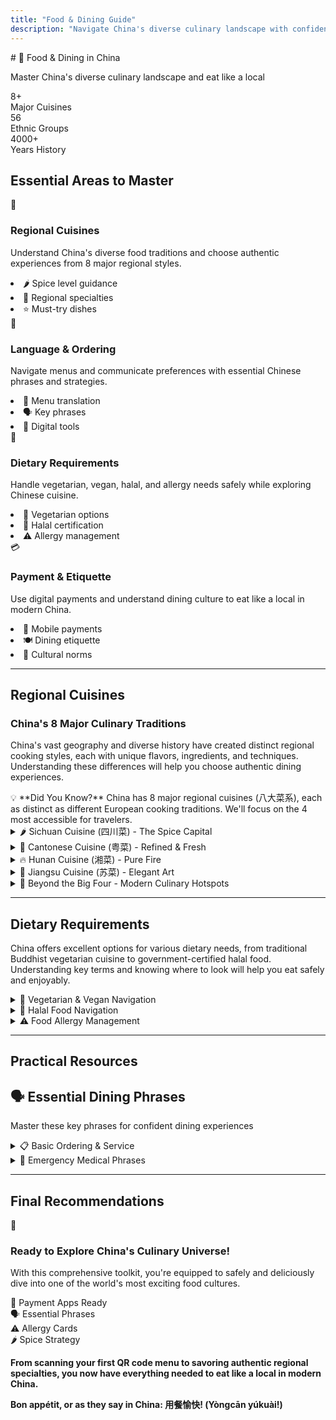 ```yaml
---
title: "Food & Dining Guide"
description: "Navigate China's diverse culinary landscape with confidence - from regional cuisines to dietary restrictions and payment methods."
---
```


<div className="hero-sunset">
  <div className="hero-content">
    # 🍜 Food & Dining in China
    <p className="hero-subtitle">Master China's diverse culinary landscape and eat like a local</p>
    <div className="hero-stats">
      <div className="stat-item">
        <div className="stat-number">8+</div>
        <div className="stat-label">Major Cuisines</div>
      </div>
      <div className="stat-item">
        <div className="stat-number">56</div>
        <div className="stat-label">Ethnic Groups</div>
      </div>
      <div className="stat-item">
        <div className="stat-number">4000+</div>
        <div className="stat-label">Years History</div>
      </div>
    </div>
  </div>
</div>

## Essential Areas to Master

<div className="accommodation-grid">
  <div className="accommodation-card">
    <div className="card-header" style={{background: 'linear-gradient(135deg, #ff9a9e 0%, #fecfef 100%)'}}>
      <div className="card-icon">🏮</div>
      <h3>Regional Cuisines</h3>
    </div>
    <div className="card-content">
      <p>Understand China's diverse food traditions and choose authentic experiences from 8 major regional styles.</p>
      <div className="feature-list">
        <li><span className="feature-icon">🌶️</span> Spice level guidance</li>
        <li><span className="feature-icon">📍</span> Regional specialties</li>
        <li><span className="feature-icon">⭐</span> Must-try dishes</li>
      </div>
    </div>
  </div>

  <div className="accommodation-card">
    <div className="card-header" style={{background: 'linear-gradient(135deg, #a8edea 0%, #fed6e3 100%)'}}>
      <div className="card-icon">💬</div>
      <h3>Language & Ordering</h3>
    </div>
    <div className="card-content">
      <p>Navigate menus and communicate preferences with essential Chinese phrases and strategies.</p>
      <div className="feature-list">
        <li><span className="feature-icon">📝</span> Menu translation</li>
        <li><span className="feature-icon">🗣️</span> Key phrases</li>
        <li><span className="feature-icon">📱</span> Digital tools</li>
      </div>
    </div>
  </div>

  <div className="accommodation-card">
    <div className="card-header" style={{background: 'linear-gradient(135deg, #ffecd2 0%, #fcb69f 100%)'}}>
      <div className="card-icon">🥗</div>
      <h3>Dietary Requirements</h3>
    </div>
    <div className="card-content">
      <p>Handle vegetarian, vegan, halal, and allergy needs safely while exploring Chinese cuisine.</p>
      <div className="feature-list">
        <li><span className="feature-icon">🌱</span> Vegetarian options</li>
        <li><span className="feature-icon">🕌</span> Halal certification</li>
        <li><span className="feature-icon">⚠️</span> Allergy management</li>
      </div>
    </div>
  </div>

  <div className="accommodation-card">
    <div className="card-header" style={{background: 'linear-gradient(135deg, #d299c2 0%, #fef9d7 100%)'}}>
      <div className="card-icon">💳</div>
      <h3>Payment & Etiquette</h3>
    </div>
    <div className="card-content">
      <p>Use digital payments and understand dining culture to eat like a local in modern China.</p>
      <div className="feature-list">
        <li><span className="feature-icon">📱</span> Mobile payments</li>
        <li><span className="feature-icon">🍽️</span> Dining etiquette</li>
        <li><span className="feature-icon">🤝</span> Cultural norms</li>
      </div>
    </div>
  </div>
</div>

---

## Regional Cuisines

<div className="region-card">

### China's 8 Major Culinary Traditions

China's vast geography and diverse history have created distinct regional cooking styles, each with unique flavors, ingredients, and techniques. Understanding these differences will help you choose authentic dining experiences.

<div className="pro-tip">
💡 **Did You Know?** China has 8 major regional cuisines (八大菜系), each as distinct as different European cooking traditions. We'll focus on the 4 most accessible for travelers.
</div>

</div>

<details>
<summary className="custom-summary rose">
<span>🌶️ Sichuan Cuisine (四川菜) - The Spice Capital</span>
</summary>

<div className="screenshot-gallery">
  <div className="screenshot-item">
    <img src="/img/accommodation/accom-01.png" alt="Sichuan Mapo Tofu" />
    <div className="screenshot-caption">
      <h5>Mapo Tofu (麻婆豆腐)</h5>
      <p>Signature málà flavor - spicy and numbing</p>
    </div>
  </div>
  <div className="screenshot-item">
    <img src="/img/accommodation/accom-02.png" alt="Sichuan Hot Pot" />
    <div className="screenshot-caption">
      <h5>Hot Pot (火锅)</h5>
      <p>Interactive communal dining experience</p>
    </div>
  </div>
</div>

**Spice Level:** 🌶️🌶️🌶️ **Very Hot** | **Difficulty:** Beginner-friendly

**Signature Flavor:** <span className="chinese-phrase">Málà (麻辣)</span> - the unique combination of fiery chilies and numbing Sichuan peppercorns that creates a tingling sensation on your tongue.

<div className="payment-table-container">
| Dish | Chinese | Description | Spice Level |
|------|---------|-------------|-------------|
| **Mapo Tofu** | <span className="chinese-phrase">麻婆豆腐</span> | Silky tofu in spicy fermented bean sauce | 🌶️🌶️🌶️ |
| **Kung Pao Chicken** | <span className="chinese-phrase">宫保鸡丁</span> | Sweet, sour, and spicy stir-fry with peanuts | 🌶️🌶️ |
| **Hot Pot** | <span className="chinese-phrase">火锅</span> | Interactive communal dining experience | Variable |
| **Dan Dan Noodles** | <span className="chinese-phrase">担担面</span> | Street-style noodles with sesame and chili | 🌶️🌶️ |
</div>

<div className="online-option">
<span className="online-icon">💡</span>
<strong>Regional Tip:</strong> Chengdu style uses more vegetable oil (milder), while Chongqing style uses beef tallow (more intense).
</div>

</details>

<details>
<summary className="custom-summary green">
<span>🦆 Cantonese Cuisine (粤菜) - Refined & Fresh</span>
</summary>

**Spice Level:** 🌿 **Mild** | **Difficulty:** Very beginner-friendly

**Philosophy:** Emphasizes the natural flavors of fresh, high-quality ingredients with minimal seasoning and gentle cooking methods.

<div className="payment-table-container">
| Dish | Chinese | Description | Best Time |
|------|---------|-------------|----------|
| **Dim Sum** | <span className="chinese-phrase">点心</span> | Small plates including har gow and char siu bao | Morning/Lunch |
| **Steamed Fish** | <span className="chinese-phrase">清蒸鱼</span> | Fresh fish with ginger and soy sauce | Dinner |
| **Roast Duck** | <span className="chinese-phrase">烧鸭</span> | Crispy skin with tender meat | Anytime |
| **Claypot Rice** | <span className="chinese-phrase">煲仔饭</span> | Rice cooked in clay pot with toppings | Dinner |
</div>

<div className="online-option">
<span className="online-icon">🔍</span>
<strong>Finding Authentic Places:</strong> Look for busy, noisy restaurants with rapid turnover - that's where locals eat their dim sum.
</div>

</details>

<details>
<summary className="custom-summary orange">
<span>🔥 Hunan Cuisine (湘菜) - Pure Fire</span>
</summary>

**Spice Level:** 🌶️🌶️🌶️🌶️ **Extremely Hot** | **Difficulty:** Advanced

**Signature Style:** Pure, intense heat without the numbing sensation of Sichuan cuisine. Known for bold, rustic flavors.

<div className="payment-table-container">
| Dish | Chinese | Description | Heat Level |
|------|---------|-------------|------------|
| **Fish Head with Chili** | <span className="chinese-phrase">剁椒鱼头</span> | Dramatic presentation, Instagram-worthy | 🌶️🌶️🌶️🌶️ |
| **Chairman Mao's Red Braised Pork** | <span className="chinese-phrase">毛氏红烧肉</span> | Historical dish, sweet and savory | 🌶️ |
| **Spicy Stir-fried Pork** | <span className="chinese-phrase">辣椒炒肉</span> | Simple but perfectly executed | 🌶️🌶️🌶️ |
</div>

:::warning Heat Warning
Hunan cuisine is often spicier than Sichuan - start with milder dishes if you're not used to extreme heat.
:::

</details>

<details>
<summary className="custom-summary blue">
<span>🎨 Jiangsu Cuisine (苏菜) - Elegant Art</span>
</summary>

**Spice Level:** 🍯 **Sweet & Mild** | **Difficulty:** Beginner-friendly

**Signature Style:** Refined, elegant cuisine known for exceptional knife skills, beautiful presentation, and subtle sweetness. Often served at formal banquets.

<div className="payment-table-container">
| Dish | Chinese | Description | Occasion |
|------|---------|-------------|----------|
| **Lion's Head** | <span className="chinese-phrase">狮子头</span> | Large, tender meatballs in clear broth | Family dinner |
| **Nanjing Salted Duck** | <span className="chinese-phrase">盐水鸭</span> | Local Nanjing specialty, delicate flavor | Casual dining |
| **Sweet & Sour Fish** | <span className="chinese-phrase">糖醋鱼</span> | Perfect balance of flavors | Formal dinner |
</div>

<div className="online-option">
<span className="online-icon">💰</span>
<strong>What to Expect:</strong> Exceptional presentation, refined flavors, and higher prices due to the skill required.
</div>

</details>

<details>
<summary className="custom-summary lime">
<span>🍃 Beyond the Big Four - Modern Culinary Hotspots</span>
</summary>

<div className="accommodation-grid">
  <div className="accommodation-card">
    <div className="card-header" style={{background: 'linear-gradient(135deg, #ffeaa7 0%, #fab1a0 100%)'}}>
      <div className="card-icon">🏙️</div>
      <h3>Shanghai Cuisine</h3>
    </div>
    <div className="card-content">
      <p>Rich, umami-packed flavors with soy sauce, sugar, and rice wine</p>
      <div className="feature-list">
        <li><span className="chinese-phrase">小笼包</span> <span className="translation">Soup Dumplings</span></li>
        <li><span className="chinese-phrase">红烧肉</span> <span className="translation">Red Braised Pork</span></li>
      </div>
    </div>
  </div>

  <div className="accommodation-card">
    <div className="card-header" style={{background: 'linear-gradient(135deg, #a29bfe 0%, #74b9ff 100%)'}}>
      <div className="card-icon">🐪</div>
      <h3>Xinjiang Cuisine</h3>
    </div>
    <div className="card-content">
      <p>Central Asian influences with robust, fragrant spices</p>
      <div className="feature-list">
        <li><span className="chinese-phrase">大盘鸡</span> <span className="translation">Big Plate Chicken</span></li>
        <li><span className="chinese-phrase">羊肉串</span> <span className="translation">Lamb Kebabs</span></li>
      </div>
    </div>
  </div>

  <div className="accommodation-card">
    <div className="card-header" style={{background: 'linear-gradient(135deg, #00b894 0%, #55a3ff 100%)'}}>
      <div className="card-icon">🌸</div>
      <h3>Yunnan Cuisine</h3>
    </div>
    <div className="card-content">
      <p>Unique blend of Chinese and Southeast Asian flavors</p>
      <div className="feature-list">
        <li><span className="chinese-phrase">过桥米线</span> <span className="translation">Crossing Bridge Noodles</span></li>
        <li>Wild mushrooms and fresh herbs</li>
      </div>
    </div>
  </div>
</div>

</details>

---

## Dietary Requirements

<div className="region-card">

China offers excellent options for various dietary needs, from traditional Buddhist vegetarian cuisine to government-certified halal food. Understanding key terms and knowing where to look will help you eat safely and enjoyably.

</div>

<details>
<summary className="custom-summary green">
<span>🌱 Vegetarian & Vegan Navigation</span>
</summary>

China has a rich Buddhist vegetarian tradition with over 3,000 dedicated vegetarian restaurants nationwide. However, navigating vegetarian options requires knowledge of potential pitfalls.

### Key Vocabulary

<div className="payment-table-container">
| Chinese | Pinyin | English | When to Use |
|---------|--------|---------|-------------|
| <span className="chinese-phrase">素食</span> | <span className="pinyin">sùshí</span> | <span className="translation">Vegetarian</span> | General dietary preference |
| <span className="chinese-phrase">纯素</span> | <span className="pinyin">chún sù</span> | <span className="translation">Vegan</span> | Strict plant-based diet |
| <span className="chinese-phrase">素菜</span> | <span className="pinyin">sùcài</span> | <span className="translation">Vegetarian dishes</span> | Ordering from menu |
| <span className="chinese-phrase">全素</span> | <span className="pinyin">quán sù</span> | <span className="translation">Completely vegetarian</span> | Emphasizing no animal products |
</div>

:::warning Common Pitfalls
**Be Aware Of:**
- Vegetable dishes often cooked in lard (<span className="chinese-phrase">猪油</span>)
- Broths frequently contain meat or fish stock
- "No meat visible" doesn't guarantee vegetarian preparation
- Buddhist vegetarian excludes garlic, onions, and other "pungent" vegetables
:::

### 🍽️ Top 5 Safe Vegetarian Dishes

<div className="platform-comparison">
  <div className="platform-card recommended">
    <div className="platform-header">
      <div className="platform-info">
        <h4><span className="chinese-phrase">地三鲜</span></h4>
        <div className="platform-badge best">⭐⭐⭐⭐⭐ Safe</div>
      </div>
    </div>
    <div className="platform-features">
      <div className="feature-row">
        <span className="feature-label">English</span>
        <span className="feature-value translation">Three Fresh Treasures</span>
      </div>
      <div className="feature-row">
        <span className="feature-label">Ingredients</span>
        <span className="feature-value">Potato, eggplant, bell pepper</span>
      </div>
      <div className="feature-row">
        <span className="feature-label">Why Safe</span>
        <span className="feature-value accepted">Usually vegetable oil</span>
      </div>
    </div>
  </div>

  <div className="platform-card">
    <div className="platform-header">
      <div className="platform-info">
        <h4><span className="chinese-phrase">拍黄瓜</span></h4>
        <div className="platform-badge best">⭐⭐⭐⭐⭐ Safe</div>
      </div>
    </div>
    <div className="platform-features">
      <div className="feature-row">
        <span className="feature-label">English</span>
        <span className="feature-value translation">Smashed Cucumber</span>
      </div>
      <div className="feature-row">
        <span className="feature-label">Style</span>
        <span className="feature-value">Cold, refreshing</span>
      </div>
      <div className="feature-row">
        <span className="feature-label">Safety</span>
        <span className="feature-value accepted">Always safe</span>
      </div>
    </div>
  </div>

  <div className="platform-card">
    <div className="platform-header">
      <div className="platform-info">
        <h4><span className="chinese-phrase">西红柿炒鸡蛋</span></h4>
        <div className="platform-badge good">⭐⭐⭐⭐ Good</div>
      </div>
    </div>
    <div className="platform-features">
      <div className="feature-row">
        <span className="feature-label">English</span>
        <span className="feature-value translation">Tomato Scrambled Eggs</span>
      </div>
      <div className="feature-row">
        <span className="feature-label">Type</span>
        <span className="feature-value">Lacto-ovo vegetarian</span>
      </div>
      <div className="feature-row">
        <span className="feature-label">Popularity</span>
        <span className="feature-value accepted">Classic home dish</span>
      </div>
    </div>
  </div>
</div>

<div className="online-option">
<span className="online-icon">🔍</span>
<strong>Finding Vegetarian Restaurants:</strong> Use <span className="chinese-phrase">素食</span> or <span className="chinese-phrase">素菜</span> in food apps like Dianping, or look for Buddhist temples (寺庙) with vegetarian canteens.
</div>

</details>

<details>
<summary className="custom-summary lime">
<span>🕌 Halal Food Navigation</span>
</summary>

Every Chinese city has Halal restaurants - look for green signs with Arabic script!

### 🔍 How to Identify Halal Food

<div className="payment-table-container">
| Sign | Meaning | Reliability |
|------|---------|-------------|
| **<span className="chinese-phrase">清真</span>** | Government-certified Halal | ✅ 100% Reliable |
| Green signage + Arabic | Muslim-owned business | ✅ Very Reliable |
| Near mosques | Likely Halal | ✅ Usually Safe |
</div>

### 🍖 Best Halal Cuisines to Try

<div className="accommodation-grid">
  <div className="accommodation-card">
    <div className="card-header" style={{background: 'linear-gradient(135deg, #00b894 0%, #00cec9 100%)'}}>
      <div className="card-icon">🐑</div>
      <h3>Xinjiang Uyghur</h3>
    </div>
    <div className="card-content">
      <div className="feature-list">
        <li><span className="chinese-phrase">羊肉串</span> <span className="translation">Lamb kebabs</span></li>
        <li><span className="chinese-phrase">大盘鸡</span> <span className="translation">Big plate chicken</span></li>
      </div>
    </div>
  </div>

  <div className="accommodation-card">
    <div className="card-header" style={{background: 'linear-gradient(135deg, #6c5ce7 0%, #a29bfe 100%)'}}>
      <div className="card-icon">🍜</div>
      <h3>Hui Muslim</h3>
    </div>
    <div className="card-content">
      <div className="feature-list">
        <li><span className="chinese-phrase">牛肉面</span> <span className="translation">Beef noodles</span></li>
        <li><span className="chinese-phrase">拉面</span> <span className="translation">Hand-pulled noodles</span></li>
      </div>
    </div>
  </div>
</div>

<div className="online-option">
<span className="online-icon">📍</span>
<strong>Best Locations:</strong> Historic Muslim Quarters (every major city has one), near major mosques, Lanzhou Lamian shops, or search "<span className="chinese-phrase">清真</span>" in food apps.
</div>

</details>

<details>
<summary className="custom-summary orange">
<span>⚠️ Food Allergy Management</span>
</summary>

Managing food allergies in China requires vigilance and clear communication, as cultural understanding of severe allergies may be limited.

### Critical Communication Strategy

**The Golden Rule**: Be direct and emphasize medical severity

**Key Phrase Structure**:
- Use <span className="chinese-phrase">过敏</span> (<span className="pinyin">guòmǐn</span>) for "allergy"
- Emphasize consequences: "If I eat [allergen], I will go to the hospital"
- <span className="chinese-phrase">如果我吃 [过敏源]，我就会去医院</span>

### Essential Allergy Communication Cards

<div className="platform-comparison">
  <div className="platform-card">
    <div className="platform-header">
      <div className="platform-info">
        <h4>🥜 Peanut Allergy</h4>
        <div className="platform-badge best">Critical</div>
      </div>
    </div>
    <div className="platform-features">
      <div className="feature-row">
        <span className="feature-label">Chinese</span>
        <span className="feature-value chinese-phrase">花生过敏</span>
      </div>
      <div className="feature-row">
        <span className="feature-label">High Risk</span>
        <span className="feature-value declined">Peanut oil widespread</span>
      </div>
      <div className="feature-row">
        <span className="feature-label">Ask About</span>
        <span className="feature-value">Cooking oil type</span>
      </div>
    </div>
  </div>

  <div className="platform-card">
    <div className="platform-header">
      <div className="platform-info">
        <h4>🦐 Shellfish Allergy</h4>
        <div className="platform-badge good">Manageable</div>
      </div>
    </div>
    <div className="platform-features">
      <div className="feature-row">
        <span className="feature-label">Chinese</span>
        <span className="feature-value chinese-phrase">海鲜过敏</span>
      </div>
      <div className="feature-row">
        <span className="feature-label">Communication</span>
        <span className="feature-value accepted">Generally clear</span>
      </div>
      <div className="feature-row">
        <span className="feature-label">Key Terms</span>
        <span className="feature-value">虾/螃蟹/贝类</span>
      </div>
    </div>
  </div>
</div>

### Template Warning Card

<div className="legal-requirement">
  <div className="requirement-icon">⚠️</div>
  <div className="requirement-content">
    <h3>食物过敏警告 (FOOD ALLERGY WARNING)</h3>
    <p><span className="chinese-phrase">我对 [ALLERGEN] 严重过敏。如果食用，我可能会有生命危险。<br/>请确保我的食物里完全没有任何 [ALLERGEN]，<br/>并且所有厨具和台面都已彻底清洗。谢谢！</span></p>
  </div>
</div>

</details>

---

## Practical Resources

<div className="hero-golden">
  <div className="hero-content">
    <h2 className="hero-title">🗣️ Essential Dining Phrases</h2>
    <p className="hero-subtitle">Master these key phrases for confident dining experiences</p>
  </div>
</div>

<details>
<summary className="custom-summary blue">
<span>📋 Basic Ordering & Service</span>
</summary>

<div className="payment-table-container">
| Category | Chinese | Pinyin | English | Usage Context |
|----------|---------|--------|---------|---------------|
| **Basic Ordering** | <span className="chinese-phrase">我想要这个</span> | <span className="pinyin">Wǒ xiǎng yào zhège</span> | <span className="translation">I want this</span> | Point at dish or picture |
| | <span className="chinese-phrase">有菜单吗？</span> | <span className="pinyin">Yǒu càidān ma?</span> | <span className="translation">Do you have a menu?</span> | Looking for paper menu |
| | <span className="chinese-phrase">这个多少钱？</span> | <span className="pinyin">Zhège duōshao qián?</span> | <span className="translation">How much is this?</span> | Asking for price |
| | <span className="chinese-phrase">可以不要辣吗？</span> | <span className="pinyin">Kěyǐ bùyào là ma?</span> | <span className="translation">Can you make it not spicy?</span> | Request mild food |
| **Taste Preferences** | <span className="chinese-phrase">不要太咸</span> | <span className="pinyin">Bùyào tài xián</span> | <span className="translation">Not too salty</span> | Control saltiness |
| | <span className="chinese-phrase">少放油</span> | <span className="pinyin">Shǎo fàng yóu</span> | <span className="translation">Less oil please</span> | Request less oil |
| | <span className="chinese-phrase">要中辣</span> | <span className="pinyin">Yào zhōng là</span> | <span className="translation">Medium spicy</span> | Moderate spice level |
| **Payment** | <span className="chinese-phrase">买单</span> | <span className="pinyin">Mǎidān</span> | <span className="translation">Check please</span> | Request bill |
| | <span className="chinese-phrase">微信支付</span> | <span className="pinyin">Wēixìn zhīfù</span> | <span className="translation">WeChat Pay</span> | Mobile payment |
</div>

</details>

<details>
<summary className="custom-summary rose">
<span>🚨 Emergency Medical Phrases</span>
</summary>

<div className="payment-table-container">
| Emergency Situation | Chinese | Pinyin | English |
|---------------------|---------|--------|---------|
| **Call for Help** | <span className="chinese-phrase">救命！</span> | <span className="pinyin">Jiùmìng!</span> | <span className="translation">Help!</span> |
| | <span className="chinese-phrase">叫救护车！</span> | <span className="pinyin">Jiào jiùhùchē!</span> | <span className="translation">Call an ambulance!</span> |
| | <span className="chinese-phrase">我需要医生</span> | <span className="pinyin">Wǒ xūyào yīshēng</span> | <span className="translation">I need a doctor</span> |
| | <span className="chinese-phrase">请打120</span> | <span className="pinyin">Qǐng dǎ yī èr líng</span> | <span className="translation">Please call 120 (emergency)</span> |
| **Medical Conditions** | <span className="chinese-phrase">我有严重过敏反应</span> | <span className="pinyin">Wǒ yǒu yánzhòng guòmǐn fǎnyìng</span> | <span className="translation">I'm having a severe allergic reaction</span> |
| | <span className="chinese-phrase">我不会说中文</span> | <span className="pinyin">Wǒ bù huì shuō zhōngwén</span> | <span className="translation">I don't speak Chinese</span> |
| | <span className="chinese-phrase">请找翻译</span> | <span className="pinyin">Qǐng zhǎo fānyì</span> | <span className="translation">Please find a translator</span> |
</div>

### Emergency Contact Numbers

<div className="accommodation-grid">
  <div className="accommodation-card">
    <div className="card-header" style={{background: 'linear-gradient(135deg, #e17055 0%, #fdcb6e 100%)'}}>
      <div className="card-icon">🚔</div>
      <h3>Police: 110</h3>
    </div>
    <div className="card-content">
      <p><span className="chinese-phrase">警察</span> (<span className="pinyin">jǐngchá</span>)</p>
      <p>Crime, theft, security issues</p>
    </div>
  </div>

  <div className="accommodation-card">
    <div className="card-header" style={{background: 'linear-gradient(135deg, #d63031 0%, #e84393 100%)'}}>
      <div className="card-icon">🚑</div>
      <h3>Medical: 120</h3>
    </div>
    <div className="card-content">
      <p><span className="chinese-phrase">急救</span> (<span className="pinyin">jíjiù</span>)</p>
      <p>Medical emergencies, ambulance</p>
    </div>
  </div>

  <div className="accommodation-card">
    <div className="card-header" style={{background: 'linear-gradient(135deg, #fd79a8 0%, #e84393 100%)'}}>
      <div className="card-icon">🔥</div>
      <h3>Fire: 119</h3>
    </div>
    <div className="card-content">
      <p><span className="chinese-phrase">消防队</span> (<span className="pinyin">xiāofángduì</span>)</p>
      <p>Fire, gas leaks, rescue situations</p>
    </div>
  </div>
</div>

</details>

---

## Final Recommendations

<div className="conclusion-banner">
  <div className="conclusion-icon">🍜</div>
  <div className="conclusion-content">
    <h3>Ready to Explore China's Culinary Universe!</h3>
    <p>With this comprehensive toolkit, you're equipped to safely and deliciously dive into one of the world's most exciting food cultures.</p>
    <div className="quick-checklist">
      <div className="checklist-item">📱 Payment Apps Ready</div>
      <div className="checklist-item">🗣️ Essential Phrases</div>
      <div className="checklist-item">⚠️ Allergy Cards</div>
      <div className="checklist-item">🌶️ Spice Strategy</div>
    </div>
  </div>
</div>

**From scanning your first QR code menu to savoring authentic regional specialties, you now have everything needed to eat like a local in modern China.**

**Bon appétit, or as they say in China: <span className="chinese-phrase">用餐愉快!</span> (<span className="pinyin">Yòngcān yúkuài!</span>)** 